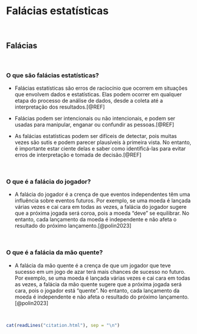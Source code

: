 # **Falácias estatísticas** {#falacias-estatisticas}

<br>

## Falácias

<br>

### O que são falácias estatísticas?

-   Falácias estatísticas são erros de raciocínio que ocorrem em situações que envolvem dados e estatísticas. Elas podem ocorrer em qualquer etapa do processo de análise de dados, desde a coleta até a interpretação dos resultados.[@REF]

- Falácias podem ser intencionais ou não intencionais, e podem ser usadas para manipular, enganar ou confundir as pessoas.[@REF]

-   As falácias estatísticas podem ser difíceis de detectar, pois muitas vezes são sutis e podem parecer plausíveis à primeira vista. No entanto, é importante estar ciente delas e saber como identificá-las para evitar erros de interpretação e tomada de decisão.[@REF]

<br>

### O que é a falácia do jogador?

-   A falácia do jogador é a crença de que eventos independentes têm uma influência sobre eventos futuros. Por exemplo, se uma moeda é lançada várias vezes e cai cara em todas as vezes, a falácia do jogador sugere que a próxima jogada será coroa, pois a moeda "deve" se equilibrar. No entanto, cada lançamento da moeda é independente e não afeta o resultado do próximo lançamento.[@polin2023]

<br>

### O que é a falácia da mão quente?

- A falácia da mão quente é a crença de que um jogador que teve sucesso em um jogo de azar terá mais chances de sucesso no futuro. Por exemplo, se uma moeda é lançada várias vezes e cai cara em todas as vezes, a falácia da mão quente sugere que a próxima jogada será cara, pois o jogador está "quente". No entanto, cada lançamento da moeda é independente e não afeta o resultado do próximo lançamento.[@polin2023]

<br>

```r
cat(readLines("citation.html"), sep = "\n")
```

<br>
